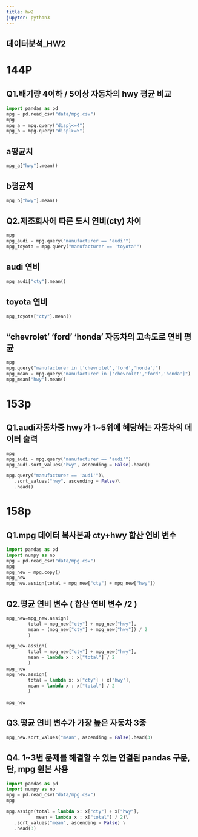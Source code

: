 ```yaml
---
title: hw2
jupyter: python3
---
```


## 데이터분석_HW2
# 144P 

## Q1.배기량 4이하 / 5이상 자동차의 hwy 평균 비교 
```python
import pandas as pd
mpg = pd.read_csv("data/mpg.csv")
mpg
mpg_a = mpg.query("displ<=4")
mpg_b = mpg.query("displ>=5")
```

## a평균치
```python
mpg_a["hwy"].mean()
```
## b평균치
```python
mpg_b["hwy"].mean()

```
## Q2.제조회사에 따른 도시 연비(cty) 차이

```python
mpg
mpg_audi = mpg.query("manufacturer == 'audi'")
mpg_toyota = mpg.query("manufacturer == 'toyota'")
```
## audi 연비
```python
mpg_audi["cty"].mean()
```
## toyota 연비
```python
mpg_toyota["cty"].mean()
```
## "chevrolet' 'ford' 'honda' 자동차의 고속도로 연비 평균 
```python
mpg
mpg.query("manufacturer in ['chevrolet','ford','honda']")
mpg_mean = mpg.query("manufacturer in ['chevrolet','ford','honda']")
mpg_mean["hwy"].mean()
```
# 153p

## Q1.audi자동차중 hwy가 1~5위에 해당하는 자동차의 데이터 출력
```python
mpg
mpg_audi = mpg.query("manufacturer == 'audi'")
mpg_audi.sort_values("hwy", ascending = False).head()

mpg.query("manufacturer == 'audi'")\
   .sort_values("hwy", ascending = False)\
   .head()
```
# 158p

## Q1.mpg 데이터 복사본과 cty+hwy 합산 연비 변수 
```python
import pandas as pd
import numpy as np 
mpg = pd.read_csv("data/mpg.csv")
mpg
mpg_new = mpg.copy()
mpg_new
mpg_new.assign(total = mpg_new["cty"] + mpg_new["hwy"])

```
## Q2.평균 연비 변수 ( 합산 연비 변수 /2 )
```python
mpg_new=mpg_new.assign(
        total = mpg_new["cty"] + mpg_new["hwy"],
        mean = (mpg_new["cty"] + mpg_new["hwy"]) / 2
        )

mpg_new.assign(
        total = mpg_new["cty"] + mpg_new["hwy"],
        mean = lambda x : x["total"] / 2
        )
mpg_new        
mpg_new.assign(
        total = lambda x: x["cty"] + x["hwy"],
        mean = lambda x : x["total"] / 2
        )
        
mpg_new
```
## Q3.평균 연비 변수가 가장 높은 자동차 3종 
```python

mpg_new.sort_values("mean", ascending = False).head(3)

```
## Q4. 1~3번 문제를 해결할 수 있는 연결된 pandas 구문, 단, mpg 원본 사용 
```python
import pandas as pd
import numpy as np 
mpg = pd.read_csv("data/mpg.csv")
mpg

mpg.assign(total = lambda x: x["cty"] + x["hwy"],
           mean = lambda x : x["total"] / 2)\
   .sort_values("mean", ascending = False) \
   .head(3)
```

